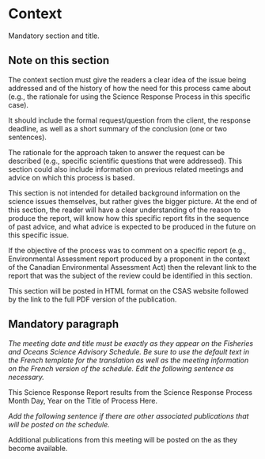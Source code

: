 # Context

Mandatory section and title.

## Note on this section

The context section must give the readers a clear idea of the issue
being addressed and of the history of how the need for this process 
came about (e.g., the rationale for using the Science Response 
Process in this specific case).

It should include the formal request/question from the client, 
the response deadline, as well as a short summary of the 
conclusion (one or two sentences).

The rationale for the approach taken to answer the request can be 
described (e.g., specific scientific questions that were addressed).
This section could also include information on previous related 
meetings and advice on which this process is based.

This section is not intended for detailed background information 
on the science issues themselves, but rather gives the bigger 
picture.
At the end of this section, the reader will have a clear 
understanding of the reason to produce the report, will know how 
this specific report fits in the sequence of past advice, and what 
advice is expected to be produced in the future on this specific 
issue.

If the objective of the process was to comment on a specific 
report (e.g., Environmental Assessment report produced by a 
proponent in the context of the Canadian Environmental Assessment 
Act) then the relevant link to the report that was the subject of
the review could be identified in this section.

This section will be posted in HTML format on the CSAS website 
followed by the link to the full PDF version of the publication.

## Mandatory paragraph

*The meeting date and title must be exactly as they appear on the Fisheries and Oceans Science Advisory Schedule.
Be sure to use the default text in the French template for the translation as well as the meeting information on the French version of the schedule.
Edit the following sentence as necessary.*

This Science Response Report results from the Science Response 
Process Month Day, Year on the Title of Process Here.

*Add the following sentence if there are other associated publications that will be posted on the schedule.*

Additional publications from this meeting will be posted on the 
\href{http://www.isdm-gdsi.gc.ca/csas-sccs/applications/events-evenements/index-eng.asp}{DFO Science Advisory Schedule} 
as they become available.

